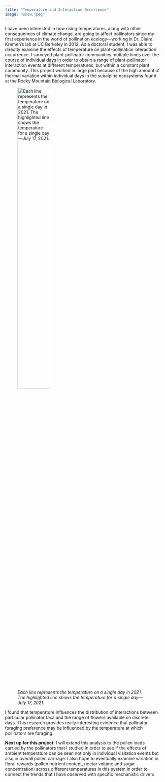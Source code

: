 ```yaml
---
title: "Temperature and Interaction Occurrence"
image: "snow.jpeg"
---
```

I have been interested in how rising temperatures, along with other consequences of climate change, are going to affect pollinators since my first experience in the world of pollination ecology---working in Dr. Claire Kremen's lab at UC Berkeley in 2012. As a doctoral student, I was able to directly examine the effects of temperature on plant-pollination interaction occurrence. I surveyed plant-pollinator communities multiple times over the course of individual days in order to obtain a range of plant-pollinator interaction events at different temperatures, but within a constant plant community. This project worked in large part because of the high amount of thermal variation within individual days in the subalpine ecosystems found at the Rocky Mountain Biological Laboratory.

![*Each line represents the temperature on a single day in 2021. The highlighted line shows the temperature for a single day---July 17, 2021.*](kp-07172021.png){width=50%}

I found that temperature influences the distribution of interactions between particular pollinator taxa and the range of flowers available on discrete days. This research provides really interesting evidence that pollinator foraging preference may be influenced by the temperature at which pollinators are foraging.

**Next up for this project**: I will extend this analysis to the pollen loads carried by the pollinators that I studied in order to see if the effects of ambient temperature can be seen not only in individual visitation events but also in overall pollen carriage. I also hope to eventually examine variation in floral rewards (pollen nutrient content, nectar volume and sugar concentration) across different temperatures in this system in order to connect the trends that I have observed with specific mechanistic drivers.